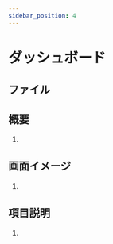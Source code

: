 ```yaml
---
sidebar_position: 4
---
```


# ダッシュボード
## ファイル
<!-- 1. frontend/src/routes/[dashboard.svelte](../../../../frontend/src/routes/dashboard.svelte) -->

## 概要
1. <TBD/>

## 画面イメージ
1. <TBD/>

## 項目説明
1. <TBD/>
